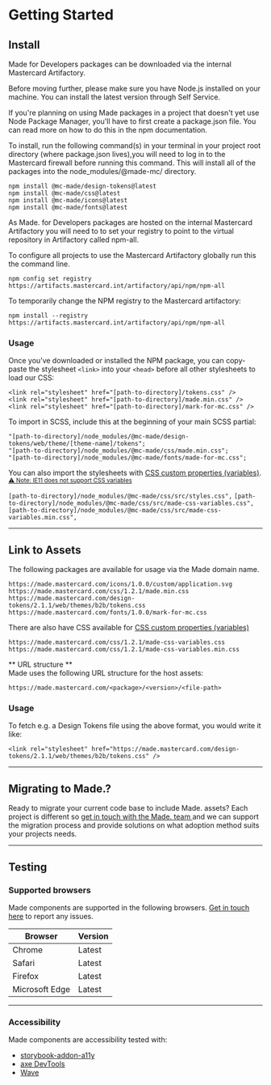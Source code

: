
<Meta title="Hello/Getting Started" />

# Getting Started

## Install

Made for Developers packages can be downloaded via the internal Mastercard Artifactory.

Before moving further, please make sure you have Node.js installed on your machine. You can install the latest version through Self Service.

If you're planning on using Made packages in a project that doesn't yet use Node Package Manager, you'll have to first create a package.json file. You can read more on how to do this in the npm documentation.

To install, run the following command(s) in your terminal in your project root directory (where package.json lives),you will need to log in to the Mastercard firewall before running this command. This will install all of the packages into the node_modules/@made-mc/ directory.

```
npm install @mc-made/design-tokens@latest
npm install @mc-made/css@latest
npm install @mc-made/icons@latest
npm install @mc-made/fonts@latest
```

As Made. for Developers packages are hosted on the internal Mastercard Artifactory you will need to 
to set your registry to point to the virtual repository in Artifactory called npm-all.

To configure all projects to use the Mastercard Artifactory globally run this the command line.

```
npm config set registry https://artifacts.mastercard.int/artifactory/api/npm/npm-all
```

To temporarily change the NPM registry to the Mastercard artifactory:

```
npm install --registry https://artifacts.mastercard.int/artifactory/api/npm/npm-all
```

### Usage

Once you’ve downloaded or installed the NPM package, you can copy-paste the stylesheet `<link>` into your `<head>` before all other stylesheets to load our CSS:

```
<link rel="stylesheet" href="[path-to-directory]/tokens.css" />
<link rel="stylesheet" href="[path-to-directory]/made.min.css" />
<link rel="stylesheet" href="[path-to-directory]/mark-for-mc.css" />
```

To import in SCSS, include this at the beginning of your main SCSS partial:

```
"[path-to-directory]/node_modules/@mc-made/design-tokens/web/theme/[theme-name]/tokens";
"[path-to-directory]/node_modules/@mc-made/css/made.min.css";
"[path-to-directory]/node_modules/@mc-made/fonts/made-for-mc.css";
```

You can also import the stylesheets with [CSS custom properties (variables)](https://developer.mozilla.org/en-US/docs/Web/CSS/Using_CSS_custom_properties). 
<small><a href="https://caniuse.com/?search=custom%20properties" target="_blank"> ⚠️ Note: IE11 does not support CSS variables</a></small>

`[path-to-directory]/node_modules/@mc-made/css/src/styles.css",`
`[path-to-directory]/node_modules/@mc-made/css/src/made-css-variables.css",`
`[path-to-directory]/node_modules/@mc-made/css/src/made-css-variables.min.css",`

---

## Link to Assets

The following packages are available for usage via the Made domain name.

```
https://made.mastercard.com/icons/1.0.0/custom/application.svg
https://made.mastercard.com/css/1.2.1/made.min.css
https://made.mastercard.com/design-tokens/2.1.1/web/themes/b2b/tokens.css
https://made.mastercard.com/fonts/1.0.0/mark-for-mc.css
```

There are also have CSS available for [CSS custom properties (variables)](https://developer.mozilla.org/en-US/docs/Web/CSS/Using_CSS_custom_properties)

```
https://made.mastercard.com/css/1.2.1/made-css-variables.css
https://made.mastercard.com/css/1.2.1/made-css-variables.min.css
```

** URL structure **  
Made uses the following URL structure for the host assets:

`https://made.mastercard.com/<package>/<version>/<file-path>`

### Usage

To fetch e.g. a Design Tokens file using the above format, you would write it like:


`<link rel="stylesheet" href="https://made.mastercard.com/design-tokens/2.1.1/web/themes/b2b/tokens.css" />`

-----

## Migrating to Made.?

Ready to  migrate your current code base to include Made. assets? Each project is different so <a href="https://teams.microsoft.com/l/channel/19%3a2f8b0424ebb647dc8f647f3aa1986733%40thread.skype/%25F0%259F%2592%258EDesign%2520Systems?groupId=50277c80-d4e5-4acf-806c-256c7b81fae9&tenantId=f06fa858-824b-4a85-aacb-f372cfdc282e" target="_blank">get in touch with the Made. team </a> 
and we can support the migration process and provide solutions on what adoption method suits your projects needs. 

---


## Testing

### Supported browsers

Made components are supported in the following browsers. <a href="https://teams.microsoft.com/l/channel/19%3a2f8b0424ebb647dc8f647f3aa1986733%40thread.skype/%25F0%259F%2592%258EDesign%2520Systems?groupId=50277c80-d4e5-4acf-806c-256c7b81fae9&tenantId=f06fa858-824b-4a85-aacb-f372cfdc282e" target="_blank">Get in touch here</a> to report any issues.

| Browser        | Version |
| -------------- | ------- |
| Chrome         | Latest    |
| Safari         | Latest    |
| Firefox        | Latest    |
| Microsoft Edge | Latest    |


---


### Accessibility

Made components are accessibility tested with:

- [storybook-addon-a11y](https://storybook.js.org/addons/@storybook/addon-a11y)
- [axe DevTools](https://www.deque.com/axe/devtools/)
- [Wave](https://wave.webaim.org/extension/)
